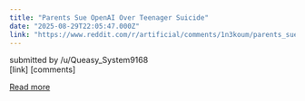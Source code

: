 ```yaml
---
title: "Parents Sue OpenAI Over Teenager Suicide"
date: "2025-08-29T22:05:47.000Z"
link: "https://www.reddit.com/r/artificial/comments/1n3koum/parents_sue_openai_over_teenager_suicide/"
---
```


submitted by    /u/Queasy_System9168  
 [link]   [comments]

[Read more](https://www.reddit.com/r/artificial/comments/1n3koum/parents_sue_openai_over_teenager_suicide/)
